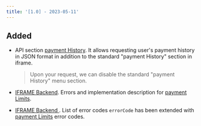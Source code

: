 ```yaml
---
title: '[1.0] - 2023-05-11'
---
```



## Added

*   API section [payment History](/betHistory).
    It allows requesting user's payment history in JSON format in addition to the
    standard "payment History" section in iframe.
  
    > Upon your request, we can disable the standard "payment History" menu section.

*   [IFRAME Backend](/backend/API).
    Errors and implementation description for
    [payment Limits](/backend/betLimits).
*   [IFRAME Backend ](/backend/API#operation/MakePayment).
    List of error codes `errorCode` has been extended with
    [payment Limits](/backend/betLimits) error codes.
